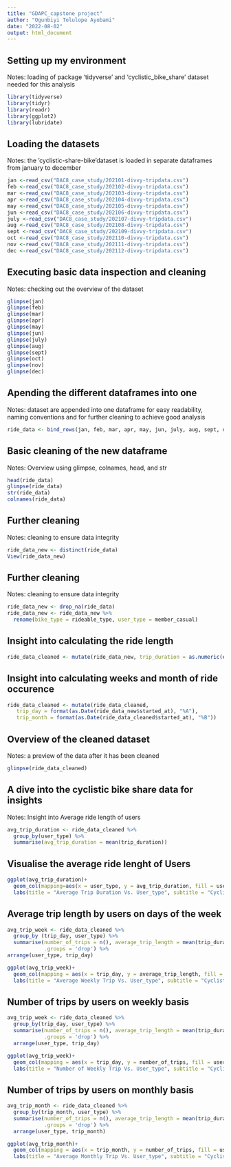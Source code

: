 ---
title: "GDAPC_capstone project"
author: "Ogunbiyi Tolulope Ayobami"
date: "2022-08-02"
output: html_document
---

## Setting up my environment
Notes: loading of package 'tidyverse' and 'cyclistic_bike_share' dataset needed for this analysis

```{r loading packages}
library(tidyverse)
library(tidyr)
library(readr)
library(ggplot2)
library(lubridate)
```

## Loading the datasets
Notes: the 'cyclistic-share-bike'dataset is loaded in separate dataframes from january to december

```{r cyclistic_share_bike datasets}

jan <-read_csv("DAC8_case_study/202101-divvy-tripdata.csv")
feb <-read_csv("DAC8_case_study/202102-divvy-tripdata.csv")
mar <-read_csv("DAC8_case_study/202103-divvy-tripdata.csv")
apr <-read_csv("DAC8_case_study/202104-divvy-tripdata.csv")
may <-read_csv("DAC8_case_study/202105-divvy-tripdata.csv")
jun <-read_csv("DAC8_case_study/202106-divvy-tripdata.csv")
july <-read_csv("DAC8_case_study/202107-divvy-tripdata.csv")
aug <-read_csv("DAC8_case_study/202108-divvy-tripdata.csv")
sept <-read_csv("DAC8_case_study/202109-divvy-tripdata.csv")
oct <-read_csv("DAC8_case_study/202110-divvy-tripdata.csv")
nov <-read_csv("DAC8_case_study/202111-divvy-tripdata.csv")
dec <-read_csv("DAC8_case_study/202112-divvy-tripdata.csv")
```
## Executing basic data inspection and cleaning
Notes: checking out the overview of the dataset 

```{r Overview of the dataset}
glimpse(jan)
glimpse(feb)
glimpse(mar)
glimpse(apr)
glimpse(may)
glimpse(jun)
glimpse(july)
glimpse(aug)
glimpse(sept)
glimpse(oct)
glimpse(nov)
glimpse(dec)

```
## Apending the different dataframes into one
Notes: dataset are appended into one dataframe for easy readability, naming conventions and for further cleaning to achieve good analysis

```{r binding dataset into a dataframe}
ride_data <- bind_rows(jan, feb, mar, apr, may, jun, july, aug, sept, oct, nov, dec)
```

## Basic cleaning of the new dataframe
Notes: Overview using glimpse, colnames, head, and str

```{r overview of dataframe}
head(ride_data)
glimpse(ride_data)
str(ride_data)
colnames(ride_data)
```

## Further cleaning
Notes: cleaning to ensure data integrity
```{r remove duplicates}
ride_data_new <- distinct(ride_data)
View(ride_data_new)
```

## Further cleaning
Notes: cleaning to ensure data integrity
```{r remove null values and rename variables}
ride_data_new <- drop_na(ride_data)
ride_data_new <- ride_data_new %>% 
  rename(bike_type = rideable_type, user_type = member_casual)
```

## Insight into calculating the ride length
```{r calculate trip duration}
ride_data_cleaned <- mutate(ride_data_new, trip_duration = as.numeric(ended_at - started_at)/60)
```

## Insight into calculating weeks and month of ride occurence
```{r Calculate week and month trip occured}
ride_data_cleaned <- mutate(ride_data_cleaned, 
   trip_day = format(as.Date(ride_data_new$started_at), "%A"), 
   trip_month = format(as.Date(ride_data_cleaned$started_at), "%B"))
```

## Overview of the cleaned dataset
Notes: a preview of the data after it has been cleaned
```{r data preview}
glimpse(ride_data_cleaned)
```

## A dive into the cyclistic bike share data for insights
Notes: Insight into Average ride length of users
```{r calculate ave_ride_lenght Vs. Users_type }
avg_trip_duration <- ride_data_cleaned %>%
  group_by(user_type) %>%
  summarise(avg_trip_duration = mean(trip_duration))
```
## Visualise the average ride lenght of Users
```{r ave_ride_length Vs. User_type}
ggplot(avg_trip_duration)+
  geom_col(mapping=aes(x = user_type, y = avg_trip_duration, fill = user_type))+
  labs(title = "Average Trip Duration Vs. User_type", subtitle = "Cyclistic Customer")
```

## Average trip length by users on days of the week
```{r avg_ride_length by users Vs.days_of_week}
avg_trip_week <- ride_data_cleaned %>%
  group_by (trip_day, user_type) %>%
  summarise(number_of_trips = n(), average_trip_length = mean(trip_duration),
            .groups = 'drop') %>%
arrange(user_type, trip_day)
```
```{r visualisation of average_ride_length of users Vs. days_of_week}
ggplot(avg_trip_week)+
  geom_col(mapping = aes(x = trip_day, y = average_trip_length, fill = user_type))+
  labs(title = "Average Weekly Trip Vs. User_type", subtitle = "Cyclistic Customer")
```

## Number of trips by users on weekly basis
```{r count_of_rides by users Vs. days_of_the_week}
avg_trip_week <- ride_data_cleaned %>%
  group_by(trip_day, user_type) %>%
  summarise(number_of_trips = n(), average_trip_length = mean(trip_duration),
            .groups = 'drop') %>%
  arrange(user_type, trip_day)
```
```{r visualise count_of_rides by users Vs. days_of_the_week}
ggplot(avg_trip_week)+
  geom_col(mapping = aes(x = trip_day, y = number_of_trips, fill = user_type))+
  labs(title = "Number of Weekly Trip Vs. User_type", subtitle = "Cyclistic Customer") 
```


## Number of trips by users on monthly basis
```{r avg_ride_length by users Vs.month_of_year}

avg_trip_month <- ride_data_cleaned %>%
  group_by(trip_month, user_type) %>%
  summarise(number_of_trips = n(), average_trip_length = mean(trip_duration),
            .groups = 'drop') %>%
  arrange(user_type, trip_month) 
```
```{r visualisation of month_of_year by users Vs. average_ride_length}
ggplot(avg_trip_month)+
  geom_col(mapping = aes(x = trip_month, y = number_of_trips, fill = user_type))+
  labs(title = "Average Monthly Trip Vs. User_type", subtitle = "Cyclistic Customer")
```


